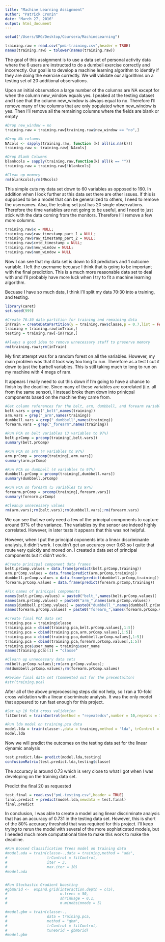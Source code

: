 ```yaml
---
title: "Machine Learning Assignment"
author: "Patrick Cronin"
date: "March 27, 2016"
output: html_document
---
```


```r
setwd("/Users/SRG/Desktop/Coursera/MachineLearning")
```

```r
training.raw = read.csv("pmL-training.csv",header = TRUE)
names(training.raw) = tolower(names(training.raw))
```

The goal of this assignment is to use a data set of personal activity data where the 6 users are instructed to do a dumbell exercise correctly and incorrectly.  Our goal is to develop a machine learning algorithm to identify if they are doing the exercise correctly.  We will validate our algorithms on a testing set of 20 additional observations.

Upon an initial observation a large number of the columns are NA except for when the column new_window equals yes. I peaked at the testing dataset and I see that the column new_window is always equal to no. Therefore I'll remove many of the columns that are only populated when new_window is yes.  Then I'll remove all the remaining columns where the fields are blank or empty

```r
#Drop new_window = no
training.raw = training.raw[training.raw$new_window == "no",]

#Drop NA columns
NAcols <- sapply(training.raw, function (k) all(is.na(k)))
training.raw <- training.raw[!NAcols]

#Drop Blank Columns
blankcols = sapply(training.raw,function(k) all(k == ""))
training.raw = training.raw[!blankcols]

#Clean up memory
rm(blankcols);rm(NAcols)
```

This simple cuts my data set down to 60 variables as opposed to 160.  In addition when I look further at this data set there are other issues.  If this is suppsoed to be a model that can be generalized to others, I need to remove the usernames.  Also, the testing set just has 20 single observations.  Therefore the time variables are not going to be useful, and I need to just stick with the data coming from the monitors. Therefore I'll remove a few more columns.

```r
training.raw$x = NULL;
training.raw$raw_timestamp_part_1 = NULL;
training.raw$raw_timestamp_part_2 = NULL;
training.raw$cvtd_timestamp = NULL;
training.raw$new_window = NULL;
training.raw$num_window = NULL
```

Now I can see that my data set is down to 53 predictors and 1 outcome variable.  I left the username becuase I think that is going to be important with the final prediction.  This is a much more reasonable data set to deal with and I'll probably have more luck when I try to fit a machine learning algorithm.

Becuase I have so much data, I think I'll split my data 70:30 into a training, and testing.
```r
library(caret)
set.seed(999)

#Create 70:30 data partition for training and remaining data
inTrain = createDataPartition(y = training.raw$classe,p = 0.7,list = FALSE)
training = training.raw[inTrain,]
testing = training.raw[-inTrain,]

#Always a good idea to remove unnecessary stuff to preserve memory
rm(training.raw);rm(inTrain)
```

My first attempt was for a random forest on all the variables. However, my main problem was that it took way too long to run.  Therefore as a test I cut it down to just the barbell variables.  This is still taking much to long to run on my machine with 4 megs of ram.

It appears I really need to cut this down if I'm going to have a chance to finish by the deadline.  Since many of these variables are correlated (i.e. all from the same sensor), I instead broke them down into prinicpal components based on the machine they came from.
```r

#Get column references for the belt, arm, dumbbell, and forearm variables
belt.vars = grep("_belt",names(training))
arm.vars = grep("_arm",names(training))
dumbbell.vars = grep("_dumbbell",names(training))
forearm.vars = grep("_forearm",names(training))

#Run PCA on belt variables (3 variables to 97%)
belt.prComp = prcomp(training[,belt.vars])
summary(belt.prComp)

#Run PCA on arm (4 variables to 97%)
arm.prComp = prcomp(training[,arm.vars])
summary(arm.prComp)

#Run PCA on dumbbell (4 variables to 97%)
dumbbell.prComp = prcomp(training[,dumbbell.vars])
summary(dumbbell.prComp)

#Run PCA on forearm (5 variables to 97%)
forearm.prComp = prcomp(training[,forearm.vars])
summary(forearm.prComp)

#Cleanup unnecessary values
rm(arm.vars);rm(belt.vars);rm(dumbbell.vars);rm(forearm.vars)

```

We can see that we only need a few of the principal components to capture around 97% of the variance.  The variables by the sensor are indeed highly correlated.  However, in later tests it appears that this was not helpful.

However, when I put the principal coponents into a linear discriminante analysis, it didn't work.  I couldn't get an accuracy over 0.63 so I quite that route very quickly and moved on.  I created a data set of principal components but it didn't work.
```r
#Create prinicpal component data frames
belt.prComp.values = data.frame(predict(belt.prComp,training))
arm.prComp.values = data.frame(predict(arm.prComp,training))
dumbbell.prComp.values = data.frame(predict(dumbbell.prComp,training))
forearm.prComp.values = data.frame(predict(forearm.prComp,training))

#Fix names of prinicpal components
names(belt.prComp.values) = paste0("belt_",names(belt.prComp.values))
names(arm.prComp.values) = paste0("arm_",names(arm.prComp.values))
names(dumbbell.prComp.values) = paste0("dumbbell_",names(dumbbell.prComp.values))
names(forearm.prComp.values) = paste0("forearm_",names(forearm.prComp.values))

#create final PCA data set
training.pca = training$classe
training.pca = cbind(training.pca,belt.prComp.values[,1:5])
training.pca = cbind(training.pca,arm.prComp.values[,1:5])
training.pca = cbind(training.pca,dumbbell.prComp.values[,1:5])
training.pca = cbind(training.pca,forearm.prComp.values[,1:5])
training.pca$user_name = training$user_name
names(training.pca)[1] = "classe"

#Clearn up unnecessary data sets
rm(belt.prComp.values);rm(arm.prComp.values);
rm(dumbbell.prComp.values);rm(forearm.prComp.values)

#Review final data set (Commented out for the presentaiton)
#str(training.pca)
```

After all of the above preprocessing steps did not help, so I ran a 10-fold cross validation with a linear discriminate analysis.  It was the only model that appeared to run fast enough for this project.  
```r

#Set up 10 fold cross validation
fitControl = trainControl(method = "repeatedcv",number = 10,repeats = 10)

#Run lda model on training.pca data
model.lda = train(classe~.,data = training,method = "lda", trControl = fitControl)
model.lda
```

Now we will predict the outcomes on the testing data set for the linear dynamic analysis
```r
test.predict.lda= predict(model.lda,testing)
confusionMatrix(test.predict.lda,testing$classe)
```

The accuracy is around 0.73 which is very close to what I got when I was developing on the training data set.

Predict the final 20 as requested
```r
test.final = read.csv("pmL-testing.csv",header = TRUE)
final.predict = predict(model.lda,newdata = test.final)
final.predict
```


In conclusion, I was able to create a model using linear discriminate analysis that has an accuracy of 0.731 in the testing data set. However, this is short of the 80% accuracy threshold that was required for this project. I'll keep trying to rerun the model with several of the more sophisticated models, but I needed much more computational time to make this work to make the deadline.

```r
#Run Boosed Classification Trees model on training data
#model.ada = train(classe~.,data = training,method = "ada", 
#                  trControl = fitControl,
#                  iter = 3,
#                  max.iter = 10)
#model.ada


#Run Stochastic Gradient boosting
#gbmGrid <-  expand.grid(interaction.depth = c(5),
#                        n.trees = 50,
#                        shrinkage = 0.1,
#                        n.minobsinnode = 5)

#model.gbm = train(classe~.,
#                  data = training.pca,
#                  method = "gbm", 
#                  trControl = fitControl,
#                  tuneGrid = gbmGrid)
#model.gbm

```



